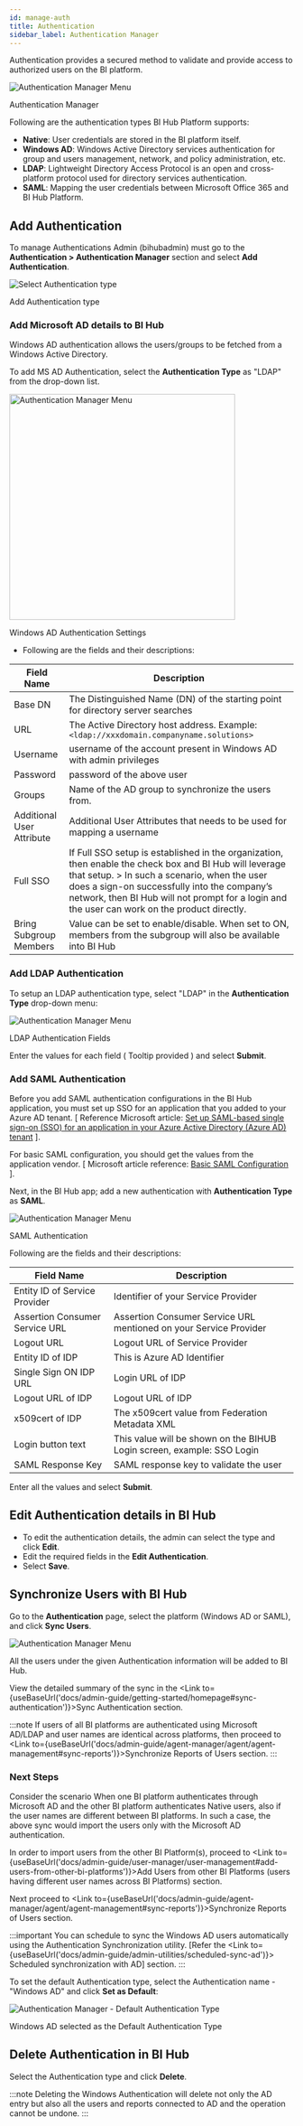 ```yaml
---
id: manage-auth
title: Authentication
sidebar_label: Authentication Manager
---
```



Authentication provides a secured method to validate and provide access to authorized users on the BI platform.

  <div class="center">
    <Zoom>
      <img alt="Authentication Manager Menu" src={useBaseUrl('doc-images/admin-guide/auth/auth-main-page.png')}/>
    </Zoom>
    <p>Authentication Manager</p>
  </div>

Following are the authentication types BI Hub Platform supports:

* **Native**: User credentials are stored in the BI platform itself.
* **Windows AD**: Windows Active Directory services authentication for group and users management, network, and policy administration, etc.
* **LDAP**: Lightweight Directory Access Protocol is an open and cross-platform protocol used for directory services authentication.
* **SAML**: Mapping the user credentials between Microsoft Office 365 and BI Hub Platform.

## Add Authentication

To manage Authentications Admin (bihubadmin) must go to the **Authentication > Authentication Manager** section and select **Add Authentication**.

  <div class="center">
    <Zoom>
      <img alt="Select Authentication type" src={useBaseUrl('doc-images/admin-guide/auth/add-auth.png')}/>
    </Zoom>
    <p>Add Authentication type</p>
  </div>

### Add Microsoft AD details to BI Hub

Windows AD authentication allows the users/groups to be fetched from a Windows Active Directory.

To add MS AD Authentication, select the **Authentication Type** as "LDAP" from the drop-down list.

  <div class="center">
    <Zoom>
      <img alt="Authentication Manager Menu" width="400" src={useBaseUrl('doc-images/admin-guide/auth/winad-settings.png')}/>
    </Zoom>
    <p>Windows AD Authentication Settings</p>
  </div>

* Following are the fields and their descriptions:

| Field Name                | Description                                                                                                                                                                                                                                                                                             |
|---------------------------|---------------------------------------------------------------------------------------------------------------------------------------------------------------------------------------------------------------------------------------------------------------------------------------------------------|
| Base DN                   | The Distinguished Name (DN) of the starting point for directory server searches                                                                                                                                                                                                                         |
| URL                       | The Active Directory host address. Example: `<ldap://xxxdomain.companyname.solutions>`                                                                                                                                                                                                                  |
| Username                  | username of the account present in Windows AD with admin privileges                                                                                                                                                                                                                                     |
| Password                  | password of the above user                                                                                                                                                                                                                                                                              |
| Groups                    | Name of the AD group to synchronize the users from.                                                                                                                                                                                                                                                     |
| Additional User Attribute | Additional User Attributes that needs to be used for mapping a username                                                                                                                                                                                                                                 |
| Full SSO                  | If Full SSO setup is established in the organization, then enable the check box and BI Hub will leverage that setup. > In such a scenario, when the user does a sign-on successfully into the company’s network, then BI Hub will not prompt for a login and the user can work on the product directly. |
| Bring Subgroup Members    | Value can be set to enable/disable. When set to ON, members from the subgroup will also be available into BI Hub                                                                                                                                                                                        |

### Add LDAP Authentication

To setup an LDAP authentication type, select "LDAP" in the **Authentication Type** drop-down menu:

  <div class="center">
    <Zoom>
      <img alt="Authentication Manager Menu" src={useBaseUrl('doc-images/admin-guide/auth/add-auth-ldap.png')}/>
    </Zoom>
    <p>LDAP Authentication Fields</p>
  </div>

Enter the values for each field ( Tooltip provided ) and select **Submit**.

### Add SAML Authentication

Before you add SAML authentication configurations in the BI Hub application, you must set up SSO for an application that you added to your Azure AD tenant. [ Reference Microsoft article: [Set up SAML-based single sign-on (SSO) for an application in your Azure Active Directory (Azure AD) tenant](https://docs.microsoft.com/en-us/azure/active-directory/manage-apps/add-application-portal-setup-sso) ].

For basic SAML configuration, you should get the values from the application vendor.
[ Microsoft article reference: [Basic SAML Configuration](https://docs.microsoft.com/en-us/azure/active-directory/manage-apps/configure-saml-single-sign-on#basic-saml-configuration) ].

Next, in the BI Hub app; add a new authentication with **Authentication Type** as **SAML**.

  <div class="center">
    <Zoom>
      <img alt="Authentication Manager Menu" src={useBaseUrl('doc-images/admin-guide/auth/saml-auth.png')}/>
    </Zoom>
    <p>SAML Authentication</p>
  </div>

Following are the fields and their descriptions:

| Field Name                     | Description                                                            |
|--------------------------------|------------------------------------------------------------------------|
| Entity ID of Service Provider  | Identifier of your Service Provider                                    |
| Assertion Consumer Service URL | Assertion Consumer Service URL mentioned on your Service Provider      |
| Logout URL                     | Logout URL of Service Provider                                         |
| Entity ID of IDP               | This is Azure AD Identifier                                            |
| Single Sign ON IDP URL         | Login URL of IDP                                                       |
| Logout URL of IDP              | Logout URL of IDP                                                      |
| x509cert of IDP                | The x509cert value from Federation Metadata XML                        |
| Login button text              | This value will be shown on the BIHUB Login screen, example: SSO Login |
| SAML Response Key              | SAML response key to validate the user                                 |

Enter all the values and select **Submit**.

## Edit Authentication details in BI Hub

* To edit the authentication details, the admin can select the type and click **Edit**.
* Edit the required fields in the **Edit Authentication**.
* Select **Save**.

## Synchronize Users with BI Hub

Go to the **Authentication** page, select the platform (Windows AD or SAML), and click **Sync Users**.

  <div class="center">
    <Zoom>
      <img alt="Authentication Manager Menu" src={useBaseUrl('doc-images/admin-guide/synch/sync-ad-users.png')}/>
    </Zoom>
  </div>

All the users under the given Authentication information will be added to BI Hub.

View the detailed summary of the sync in the <Link to={useBaseUrl('docs/admin-guide/getting-started/homepage#sync-authentication')}>Sync Authentication</Link> section.

:::note
If users of all BI platforms are authenticated using Microsoft AD/LDAP and user names are identical across platforms, then proceed to <Link to={useBaseUrl('docs/admin-guide/agent-manager/agent/agent-management#sync-reports')}>Synchronize Reports of Users</Link> section. 
:::

### Next Steps

Consider the scenario When one BI platform authenticates through Microsoft AD and the other BI platform authenticates Native users, also if the user names are different between BI platforms.
In such a case, the above sync would import the users only with the Microsoft AD authentication.

In order to import users from the other BI Platform(s), proceed to <Link to={useBaseUrl('docs/admin-guide/user-manager/user-management#add-users-from-other-bi-platforms')}>Add Users from other BI Platforms (users having different user names across BI Platforms)</Link> section.

Next proceed to <Link to={useBaseUrl('docs/admin-guide/agent-manager/agent/agent-management#sync-reports')}>Synchronize Reports of Users</Link> section.

:::important
You can schedule to sync the Windows AD users automatically using the Authentication Synchronization utility. [Refer the <Link to={useBaseUrl('docs/admin-guide/admin-utilities/scheduled-sync-ad')}> Scheduled synchronization with AD</Link>] section.
:::

To set the default Authentication type, select the Authentication name - "Windows AD" and click **Set as Default**:

  <div class="center">
    <Zoom>
      <img alt="Authentication Manager - Default Authentication Type" src={useBaseUrl('doc-images/admin-guide/synch/win-ad-default.png')}/>
    </Zoom>
    <p>Windows AD selected as the Default Authentication Type</p>
  </div>

## Delete Authentication in BI Hub

Select the Authentication type and click **Delete**.

:::note
Deleting the Windows Authentication will delete not only the AD entry but also all the users and reports connected to AD and the operation cannot be undone.
:::
